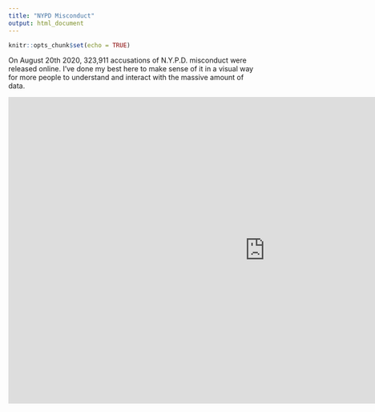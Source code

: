 ```yaml
---
title: "NYPD Misconduct"
output: html_document
---
```


```r
knitr::opts_chunk$set(echo = TRUE)
```
On August 20th 2020, 323,911 accusations of N.Y.P.D. misconduct were released online. I've done my best here to make sense of it in a visual way for more people to understand and interact with the massive amount of data.

<iframe width="1024" height="612" src="https://app.powerbi.com/view?r=eyJrIjoiZTRlNDk4NTUtZjAxZi00MjdhLWExMWQtMzhjYjNkMTViNjFlIiwidCI6ImUzM2UzZGFmLThkMGQtNDJjYy1hZTgxLTg4NjA2YmZiMGI5NyJ9" frameborder="0" allowFullScreen="true"></iframe>